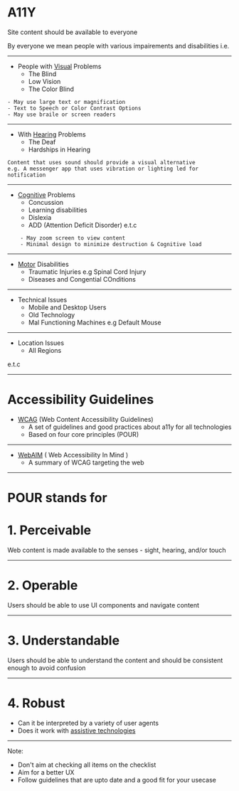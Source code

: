 # A11Y

Site content should be available to everyone

By everyone we mean people with various impairements and disabilities i.e.

---
- People with [Visual](https://webaim.org/articles/visual/) Problems
    - The Blind
    - Low Vision
    - The Color Blind
```notes
- May use large text or magnification
- Text to Speech or Color Contrast Options
- May use braile or screen readers
```
---

- With [Hearing](https://webaim.org/articles/auditory/) Problems
    - The Deaf
    - Hardships in Hearing
```notes
Content that uses sound should provide a visual alternative
e.g. A messenger app that uses vibration or lighting led for notification
```

---

- [Cognitive](https://webaim.org/articles/cognitive/) Problems
    - Concussion
    - Learning disabilities
    - Dislexia
    - ADD (Attention Deficit Disorder) e.t.c
```notes
    - May zoom screen to view content
    - Minimal design to minimize destruction & Cognitive load
```

---
- [Motor](https://webaim.org/articles/motor/motordisabilities) Disabilities
    - Traumatic Injuries e.g Spinal Cord Injury
    - Diseases and Congential COnditions
---
- Technical Issues
    - Mobile and Desktop Users
    - Old Technology
    - Mal Functioning Machines e.g Default Mouse

---
- Location Issues
    - All Regions

e.t.c

---

# Accessibility Guidelines

- [WCAG](https://www.w3.org/TR/WCAG21/) (Web Content Accessibility Guidelines)
    - A set of guidelines and good practices about a11y for all technologies
    - Based on four core principles (POUR)
---

- [WebAIM](https://webaim.org/standards/wcag/checklist) ( Web Accessibility In Mind )
    - A summary of WCAG  targeting the web
---
# POUR stands for

# 1. Perceivable
Web content is made available to the senses - sight, hearing, and/or touch

---
# 2. Operable
Users should be able to use UI components and navigate content

---
# 3. Understandable
Users should be able to understand the content and should be consistent enough to avoid confusion

---
# 4. Robust
- Can it be interpreted by a variety of user agents
- Does it work with [assistive technologies](https://webaim.org/articles/motor/assistive)

---
Note:
- Don't aim at checking all items on the checklist
- Aim for a better UX
- Follow guidelines that are upto date and a good fit for your usecase
